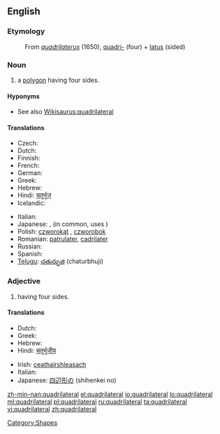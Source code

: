 ==English==

===Etymology===
: From {{etyl|la}} ''[[quadrilaterus]]'' (1650), [[quadri-]] (four) + [[latus]] (sided)

===Noun===
{{wikipedia}}
{{en-noun}}

# a [[polygon]] having four sides.

====Hyponyms====
* See also [[Wikisaurus:quadrilateral]]

====Translations====
{{trans-top|polygon having four sides}}
* Czech: {{t-|cs|čtyřúhelník|m}}
* Dutch: {{t+|nl|vierhoek}}
* Finnish: {{t+|fi|nelikulmio}}
* French: {{t+|fr|quadrilatère}}
* German: {{t+|de|Viereck}}
* Greek: {{t+|el|τετράπλευρο|n|sc=Grek}}
* Hebrew: {{he-translation|מרובע|merubá}} {{m}}
* Hindi: [[चतुर्भुज]]
* Icelandic: {{t|is|ferhyrningur|m}}
{{trans-mid}}
* Italian: {{t+|it|quadrilatero|m}}
* Japanese: {{t-|ja|四辺形|tr=shihenkei|sc=Jpan}}, (in common, uses {{t-|ja|四角形|tr=shikakukei|sc=Jpan}})
* Polish: [[czworokąt]] {{m}}, [[czworobok]] {{m}}
* Romanian: [[patrulater]], [[cadrilater]]
* Russian: {{t+|ru|четырёхугольник|m|sc=Cyrl}}
* Spanish: {{t+|es|cuadrilátero|m}}
* [[Telugu]]: [[చతుర్భుజి]] (chaturbhuji)
{{trans-bottom}}

===Adjective===
{{en-adj|-}}

# having four sides.

====Translations====
{{trans-top|having four sides}}
* Dutch: {{t-|nl|vierhoekig}}
* Greek: {{t+|el|τετράπλευρος|sc=Grek}}
* Hebrew: {{he-translation|מרובע|merubá}} {{m}}
* Hindi: [[चतुर्भुजीय]]
{{trans-mid}}
* Irish: [[ceathairshleasach]]
* Italian: {{t+|it|quadrilatero}}
* Japanese: [[四辺形]]の (shihenkei no)
{{trans-bottom}}

[[Category:Shapes]]

[[zh-min-nan:quadrilateral]]
[[el:quadrilateral]]
[[io:quadrilateral]]
[[lo:quadrilateral]]
[[ml:quadrilateral]]
[[pl:quadrilateral]]
[[ru:quadrilateral]]
[[ta:quadrilateral]]
[[vi:quadrilateral]]
[[zh:quadrilateral]]